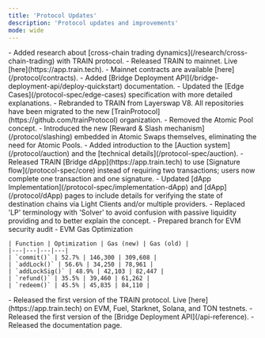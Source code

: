 ```yaml
---
title: 'Protocol Updates'
description: 'Protocol updates and improvements'
mode: wide
---
```


<Update label="2025-04-29" description="v0.2">
    - Added research about [cross-chain trading dynamics](/research/cross-chain-trading) with TRAIN protocol.
</Update>

<Update label="2025-02-10" description="v0.2">
    - Released TRAIN to mainnet. Live [here](https://app.train.tech).
    - Mainnet contracts are available [here](/protocol/contracts).
    - Added [Bridge Deployment API](/bridge-deployment-api/deploy-quickstart) documentation.
</Update>


<Update label="2025-02-10" description="v0.1.6-testnets">
    - Updated the [Edge Cases](/protocol-spec/edge-cases) specification with more detailed explanations.
    - Rebranded to TRAIN from Layerswap V8. All repositories have been migrated to the new [TrainProtocol](https://github.com/trainProtocol) organization.
</Update>

<Update label="2024-12-26" description="v0.1.6-testnets">
    - Removed the Atomic Pool concept.
    - Introduced the new [Reward & Slash mechanism](/protocol/slashing) embedded in Atomic Swaps themselves, eliminating the need for Atomic Pools.
</Update>

<Update label="2024-12-14" description="v0.1.5-testnets">
    - Added introduction to the [Auction system](/protocol/auction) and the [technical details](/protocol-spec/auction).
</Update>

<Update label="2024-12-12" description="v0.1.5-testnets">
    - Released TRAIN [Bridge dApp](https://app.train.tech) to use [Signature flow](/protocol-spec/core) instead of requiring two transactions; users now complete one transaction and one signature.
</Update>

<Update label="2024-12-11" description="v0.1-testnets">
    - Updated [dApp Implementation](/protocol-spec/implementation-dApp) and [dApp](/protocol/dApp) pages to include details for verifying the state of destination chains via Light Clients and/or multiple providers.
    - Replaced 'LP' terminology with 'Solver' to avoid confusion with passive liquidity providing and to better explain the concept.
</Update>

<Update label="2024-11-29" description="v0.1.1-testnets">
    - Prepared branch for EVM security audit
    - EVM Gas Optimization

    | Function | Optimization | Gas (new) | Gas (old) | 
    |---|---|---|---|
    | `commit()` | 52.7% | 146,300 | 309,608 |
    | `addLock()` | 56.6% | 34,250 | 78,961 |
    | `addLockSig()` | 48.9% | 42,103 | 82,447 |
    | `refund()` | 35.5% | 39,460 | 61,262 |
    | `redeem()` | 45.5% | 45,835 | 84,110 |
</Update>

<Update label="2024-11-27" description="v0.1-testnets">
    - Released the first version of the TRAIN protocol. Live [here](https://app.train.tech) on EVM, Fuel, Starknet, Solana, and TON testnets.
    - Released the first version of the [Bridge Deployment API](/api-reference).
    - Released the documentation page.
</Update>